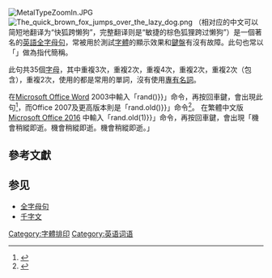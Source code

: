 {{NoteTA
|G1=IT
}}
{{多個問題|
{{expand|time=2014-02-15T08:09:17+00:00}}
{{Expand English|The quick brown fox jumps over the lazy dog}}
{{refimprove|time=2014-02-15T08:20:46+00:00}}
}}
[[File:MetalTypeZoomIn.JPG|thumb]]
[[File:The_quick_brown_fox_jumps_over_the_lazy_dog.png|thumb]]
'''{{lang|en|The quick brown fox jumps over the lazy dog}}'''（相对应的中文可以简短地翻译为“快狐跨懒狗”，完整翻译则是“敏捷的棕色狐狸跨过懒狗”）是一個著名的[[英語|英語]][[全字母句|全字母句]]，常被用於測試[[字體|字體]]的顯示效果和[[鍵盤|鍵盤]]有沒有故障。此句也常以「{{lang|en|quick brown fox}}」做為指代簡稱。

此句共35個[[字母|字母]]，其中{{lang|en|e}}重複3次，{{lang|en|h}}重複2次，{{lang|en|o}}重複4次，{{lang|en|r}}重複2次，{{lang|en|t}}重複2次（包含{{lang|en|T}}），{{lang|en|u}}重複2次，使用的都是常用的單詞，沒有使用[[专有名词和普通名词|專有名詞]]。

在[[Microsoft_Office_Word|Microsoft Office Word]] 2003中輸入「{{lang|en|{{=}}rand()}}」命令，再按回車鍵，會出現此句<ref>{{cite web | url=http://mtoou.info/the-quick-brown-fox-jumps-over-the-lazy-dog/ | title=时代的印迹：Word中“那只敏捷的棕毛狐狸跃过了那只懒狗” | publisher=穆童博客 | date=2012-12-14 | accessdate=2014-02-15 | author=幻儿 | archive-date=2014-02-09 | archive-url=https://web.archive.org/web/20140209092747/http://mtoou.info/the-quick-brown-fox-jumps-over-the-lazy-dog/ | dead-url=no }}</ref>，而Office 2007及更高版本則是「{{lang|en|{{=}}rand.old()}}」命令<ref>{{cite web |url=http://support.microsoft.com/kb/212251 |title=kb212251 Microsoft support |publisher=Support.microsoft.com |date=2011-09-18 |accessdate=2013-09-21 |archive-date=2013-09-22 |archive-url=https://web.archive.org/web/20130922213240/http://support.microsoft.com/kb/212251 |dead-url=no }}</ref>。
在繁體中文版[[Microsoft_Office_2016|Microsoft Office 2016]] 中輸入「{{lang|en|{{=}}rand.old(1)}}」命令，再按回車鍵，會出現「機會稍縱即逝。機會稍縱即逝。機會稍縱即逝。」 

== 參考文獻 ==
{{Reflist}}

== 参见 ==
* [[全字母句|全字母句]]
* [[千字文|千字文]]

{{标准测试项目}}

[[Category:字體排印|Category:字體排印]]
[[Category:英语词语|Category:英语词语]]
